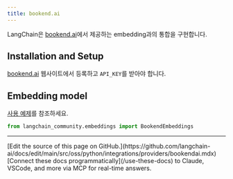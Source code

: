 ```yaml
---
title: bookend.ai
---
```


LangChain은 [bookend.ai](https://bookend.ai/)에서 제공하는 embedding과의 통합을 구현합니다.


## Installation and Setup


[bookend.ai](https://bookend.ai/) 웹사이트에서 등록하고 `API_KEY`를 받아야 합니다.

## Embedding model

[사용 예제](/oss/python/integrations/text_embedding/bookend)를 참조하세요.

```python
from langchain_community.embeddings import BookendEmbeddings
```

---

<Callout icon="pen-to-square" iconType="regular">
    [Edit the source of this page on GitHub.](https://github.com/langchain-ai/docs/edit/main/src/oss/python/integrations/providers/bookendai.mdx)
</Callout>
<Tip icon="terminal" iconType="regular">
    [Connect these docs programmatically](/use-these-docs) to Claude, VSCode, and more via MCP for    real-time answers.
</Tip>
